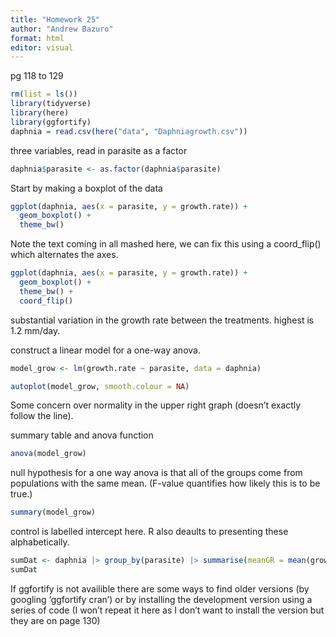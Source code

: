 ```yaml
---
title: "Homework 25"
author: "Andrew Bazuro"
format: html
editor: visual
---
```


pg 118 to 129

```r
rm(list = ls())
library(tidyverse)
library(here)
library(ggfortify)
daphnia = read.csv(here("data", "Daphniagrowth.csv"))
```

three variables, read in parasite as a factor

```r
daphnia$parasite <- as.factor(daphnia$parasite)
```

Start by making a boxplot of the data

```r
ggplot(daphnia, aes(x = parasite, y = growth.rate)) +
  geom_boxplot() +
  theme_bw()
```

Note the text coming in all mashed here, we can fix this using a coord_flip() which alternates the axes.

```r
ggplot(daphnia, aes(x = parasite, y = growth.rate)) +
  geom_boxplot() +
  theme_bw() +
  coord_flip()
```

substantial variation in the growth rate between the treatments. highest is 1.2 mm/day.

construct a linear model for a one-way anova.

```r
model_grow <- lm(growth.rate ~ parasite, data = daphnia)
```

```r
autoplot(model_grow, smooth.colour = NA)
```

Some concern over normality in the upper right graph (doesn't exactly follow the line).

summary table and anova function

```r
anova(model_grow)
```

null hypothesis for a one way anova is that all of the groups come from populations with the same mean. (F-value quantifies how likely this is to be true.)

```r
summary(model_grow)
```

control is labelled intercept here. R also deaults to presenting these alphabetically.

```r
sumDat <- daphnia |> group_by(parasite) |> summarise(meanGR = mean(growth.rate))
sumDat
```

If ggfortify is not availible there are some ways to find older versions (by googling 'ggfortify cran') or by installing the development version using a series of code (I won't repeat it here as I don't want to install the version but they are on page 130)
